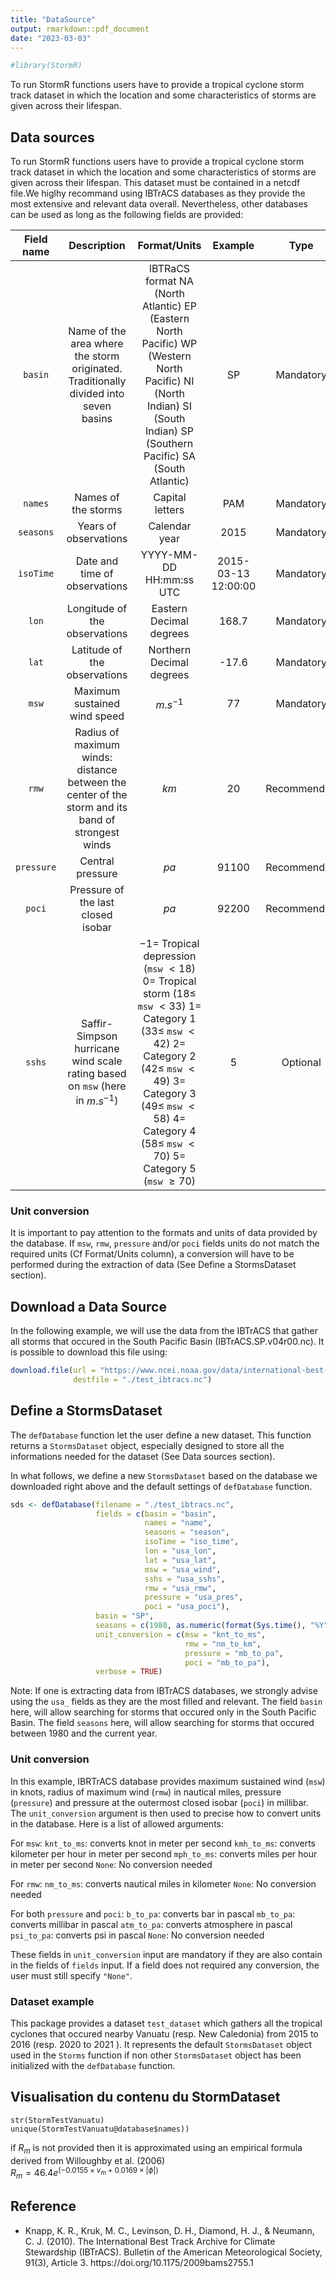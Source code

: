 ```yaml
---
title: "DataSource"
output: rmarkdown::pdf_document
date: "2023-03-03"
---
```




```r
#library(StormR)
```



To run StormR functions users have to provide a tropical cyclone storm track dataset in which the location and some characteristics of storms are given across their lifespan.


## Data sources
To run StormR functions users have to provide a tropical cyclone storm track
dataset in which the location and some characteristics of storms are given
across their lifespan. This dataset must be contained in a netcdf file.We higlhy
recommand using IBTrACS databases as they provide the most extensive and
relevant data overall. Nevertheless, other databases can be used as long as the
following fields are provided:

| **Field name** | **Description** | **Format/Units** | **Example** | **Type** |
|:--:|:----:|:-----------:|:-----:|:--:|
| `basin` | Name of the area where the storm originated. Traditionally divided into seven basins | IBTRaCS format \newline NA (North Atlantic) \newline EP (Eastern North Pacific) \newline WP (Western North Pacific) \newline NI (North Indian) \newline SI (South Indian) \newline SP (Southern Pacific) \newline SA (South Atlantic)| SP | Mandatory |
| `names` | Names of the storms | Capital letters | PAM | Mandatory |
| `seasons` | Years of observations | Calendar year | 2015 | Mandatory |
| `isoTime` | Date and time of observations | YYYY-MM-DD HH:mm:ss UTC | 2015-03-13 12:00:00 | Mandatory |
| `lon` | Longitude of the observations | Eastern Decimal degrees | 168.7 | Mandatory |
| `lat` | Latitude of the observations | Northern Decimal degrees | -17.6 | Mandatory |
| `msw` | Maximum sustained wind speed | $m.s^{-1}$ | 77 | Mandatory |
| `rmw` | Radius of maximum winds: distance between the center of the storm and its band of strongest winds | $km$ | 20 | Recommended |
| `pressure` | Central pressure | $pa$ | 91100 | Recommended |
| `poci` | Pressure of the last closed isobar | $pa$ | 92200 | Recommended |
| `sshs` | Saffir-Simpson hurricane wind scale rating based on `msw` (here in $m.s^{-1}$) | $-1 =$ Tropical depression (`msw` $< 18$) \newline $0 =$ Tropical storm ($18 \leq$ `msw` $< 33$) \newline $1 =$ Category 1 ($33  \leq$ `msw` $< 42$) \newline $2 =$ Category 2 ($42 \leq$ `msw` $< 49$) \newline $3 =$ Category 3 ($49 \leq$ `msw` $< 58$) \newline $4 =$ Category 4 ($58 \leq$ `msw` $< 70$) \newline $5 =$ Category 5 (`msw` $\ge 70$)| 5 | Optional |

### Unit conversion
It is important to pay attention to the formats and units of data provided by the database.
If `msw`, `rmw`, `pressure` and/or `poci` fields units do not match the required units (Cf Format/Units column), 
a conversion will have to be performed during the extraction of data (See Define a StormsDataset section).

## Download a Data Source

\textbf{- Lien vers page téléchargement IBTraCKS OKKK}
\textbf{- Lien vers page téléchargement autre BDD ???}
\textbf{- Code pour download OKKK}


In the following example, we will use the data from the IBTrACS that gather all storms that occured in the 
South Pacific Basin (IBTrACS.SP.v04r00.nc). It is possible to download this file using:
```r
download.file(url = "https://www.ncei.noaa.gov/data/international-best-track-archive-for-climate-stewardship-ibtracs/v04r00/access/netcdf/IBTrACS.SP.v04r00.nc",
              destfile = "./test_ibtracs.nc")

```


## Define a StormsDataset 
\textbf{- iniDataBase sur les 2 BDD téléchargées}
\textbf{- différence de gestion IBTRACKS car paramètres par défaut vs autre bdd ou il faut redéfinir les champs.}
\textbf{- dire qu'on a déjà une BDD par défaut de test déjà existant (e.g. ?IBTRACKS\_SP), pas besoin de faire un initDatabase OKKKK}
\textbf{- Gestion des unités ? OKKKKKK}

The `defDatabase` function let the user define a new dataset. This function returns a `StormsDataset` object,
especially designed to store all the informations needed for the dataset (See Data sources section).

In what follows, we define a new `StormsDataset` based on the database we downloaded right above and the default settings of `defDatabase` function.
```r

sds <- defDatabase(filename = "./test_ibtracs.nc",
                   fields = c(basin = "basin",
                              names = "name",
                              seasons = "season",
                              isoTime = "iso_time",
                              lon = "usa_lon",
                              lat = "usa_lat",
                              msw = "usa_wind",
                              sshs = "usa_sshs",
                              rmw = "usa_rmw",
                              pressure = "usa_pres",
                              poci = "usa_poci"),
                   basin = "SP",
                   seasons = c(1980, as.numeric(format(Sys.time(), "%Y"))),
                   unit_conversion = c(msw = "knt_to_ms",
                                       rmw = "nm_to_km",
                                       pressure = "mb_to_pa",
                                       poci = "mb_to_pa"),
                   verbose = TRUE)

```

Note:
If one is extracting data from IBTrACS databases, we strongly advise using the `usa_` fields as they are
the most filled and relevant.
The field `basin` here, will allow searching for storms that occured only in the South Pacific Basin.
The field `seasons` here, will allow searching for storms that occured between 1980 and the current year.


### Unit conversion
 
 In this example, IBRTrACS database provides maximum sustained wind (`msw`) in knots, radius of maximum wind (`rmw`) in nautical miles, pressure (`pressure`) and pressure at the outermost closed isobar (`poci`) in millibar. The `unit_conversion` argument is then used to precise how to convert units in the database. Here is a list of allowed arguments:

For `msw`: \newline
`knt_to_ms`: converts knot in meter per second  \newline
`kmh_to_ms`: converts kilometer per hour in meter per second \newline
`mph_to_ms`: converts miles per hour in meter per second \newline
`None`: No conversion needed \newline


For `rmw`: \newline
`nm_to_ms`: converts nautical miles in kilometer \newline
`None`: No conversion needed \newline


For both `pressure` and `poci`: \newline
`b_to_pa`: converts bar in pascal \newline
`mb_to_pa`: converts millibar in pascal \newline
`atm_to_pa`: converts atmosphere in pascal \newline
`psi_to_pa`: converts psi in pascal \newline
`None`: No conversion needed \newline


These fields in `unit_conversion` input are mandatory if they are also contain in the fields of `fields` input. If a field does not required any conversion, the user must still specify `"None"`.

### Dataset example

This package provides a dataset `test_dataset` which gathers all the tropical
cyclones that occured
nearby Vanuatu (resp. New Caledonia) from 2015 to 2016 (resp. 2020 to 2021 ). It represents the default
`StormsDataset` object used in the `Storms` function if non other `StormsDataset` object has been initialized 
with the `defDatabase` function.



## Visualisation du contenu du StormDataset 


\textbf{2-3 exemple :}
\textbf{- Structure de l'objet}
\textbf{- liste des noims disponibles dans la BDD}

```
str(StormTestVanuatu)
unique(StormTestVanuatu@database$names))
```

if $R_m$ is not provided then it is approximated using an empirical formula derived from Willoughby et al. (2006)<br />
$R_m = 46.4e^{(-0.0155 \times v_m + 0.0169 \times |\phi|)}$


## Reference
 * Knapp, K. R., Kruk, M. C., Levinson, D. H., Diamond, H. J., & Neumann, C. J. (2010). The International Best Track Archive for Climate Stewardship (IBTrACS). Bulletin of the American Meteorological Society, 91(3), Article 3. https://doi.org/10.1175/2009bams2755.1
